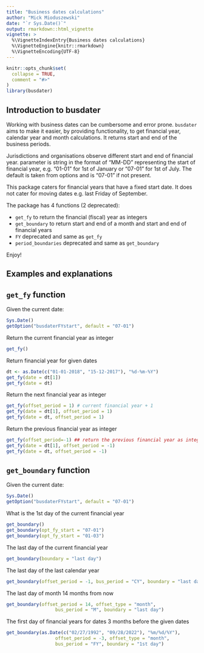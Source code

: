 ```yaml
---
title: "Business dates calculations"
author: "Mick Mioduszewski"
date: "`r Sys.Date()`"
output: rmarkdown::html_vignette
vignette: >
  %\VignetteIndexEntry{Business dates calculations}
  %\VignetteEngine{knitr::rmarkdown}
  %\VignetteEncoding{UTF-8}
---
```


```r
knitr::opts_chunk$set(
  collapse = TRUE,
  comment = "#>"
)
library(busdater)
```


## Introduction to busdater

Working with business dates can be cumbersome and error prone.
`busdater` aims to make it easier, by providing functionality,
to get financial year, calendar year and month calculations.
It returns start and end of the business periods.

Jurisdictions and organisations observe different start and end of financial year.
parameter is string in the format of "MM-DD" representing the start
of financial year, e.g. "01-01" for 1st of January or "07-01" for 1st of July. The default is taken from options and is "07-01" if not present.

This package caters for financial years that have a fixed start date.
It does not cater for moving dates e.g. last Friday of September.

The package has 4 functions (2 deprecated):

* `get_fy` to return the financial (fiscal) year as integers
* `get_boundary` to return start and end of a month and start and end of financial years
* `FY` deprecated and same as `get_fy`
* `period_boundaries` deprecated and same as `get_boundary`

Enjoy!

## Examples and explanations

## `get_fy` function

Given the current date:
```r
Sys.Date()
getOption("busdaterFYstart", default = "07-01")
```
Return the current financial year as integer
```r
get_fy()
```

Return financial year for given dates
```r
dt <- as.Date(c("01-01-2018", "15-12-2017"), "%d-%m-%Y")
get_fy(date = dt[1])
get_fy(date = dt)
```

Return the next financial year as integer
```r
get_fy(offset_period = 1) # current financial year + 1
get_fy(date = dt[1], offset_period = 1)
get_fy(date = dt, offset_period = 1)
```

Return the previous financial year as integer
```r
get_fy(offset_period=-1) ## return the previous financial year as integer
get_fy(date = dt[1], offset_period = -1)
get_fy(date = dt, offset_period = -1)
```

## `get_boundary` function

Given the current date:
```r
Sys.Date()
getOption("busdaterFYstart", default = "07-01")
```

What is the 1st day of the current financial year
```r
get_boundary()
get_boundary(opt_fy_start = "07-01")
get_boundary(opt_fy_start = "01-03")
```
The last day of the current financial year
```r
get_boundary(boundary = "last day")


```
The last day of the last calendar year
```r
get_boundary(offset_period = -1, bus_period = "CY", boundary = "last day")
```
The last day of month 14 months from now
```r
get_boundary(offset_period = 14, offset_type = "month",
                  bus_period = "M", boundary = "last day")
```
The first day of financial years for dates 3 months before the given dates
```r
get_boundary(as.Date(c("02/27/1992", "09/28/2022"), "%m/%d/%Y"),
                  offset_period = -3, offset_type = "month",
                  bus_period = "FY", boundary = "1st day")
```
